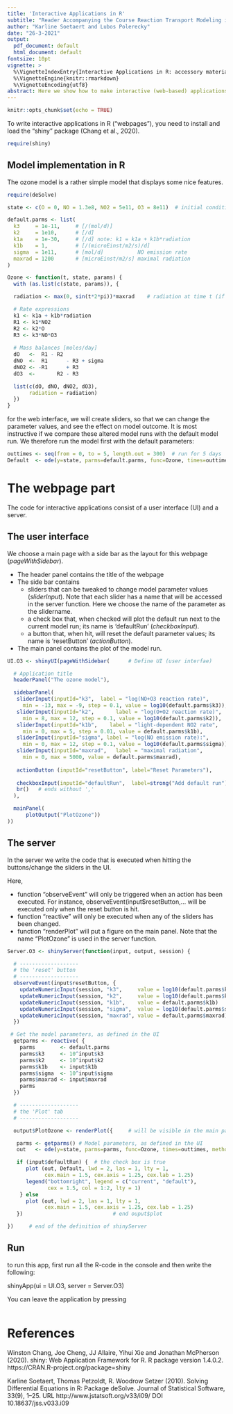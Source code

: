 ```yaml
---
title: 'Interactive Applications in R'
subtitle: "Reader Accompanying the Course Reaction Transport Modeling in the Hydrosphere"
author: "Karline Soetaert and Lubos Polerecky"
date: "26-3-2021"
output:
  pdf_document: default
  html_document: default
fontsize: 10pt
vignette: >
  %\VignetteIndexEntry{Interactive Applications in R: accessory material}
  %\VignetteEngine{knitr::rmarkdown}
  %\VignetteEncoding{utf8}
abstract: Here we show how to make interactive (web-based) applications in R, using the shiny package. This allows to explore how the model behaves as a function of the input parameters. We use the ozone model as an example.
---
```


```r
knitr::opts_chunk$set(echo = TRUE)
```

To write interactive applications in R ("webpages"), you need to install and load the "shiny" package (Chang et al., 2020).


```r
require(shiny)
```

## Model implementation in R

The ozone model is a rather simple model that displays some nice features.

```r
require(deSolve)
```

```r
state <- c(O = 0, NO = 1.3e8, NO2 = 5e11, O3 = 8e11)  # initial conditions

default.parms <- list(
  k3     = 1e-11,     # [/(mol/d)] 
  k2     = 1e10,      # [/d]
  k1a    = 1e-30,     # [/d] note: k1 = k1a + k1b*radiation
  k1b    = 1,         # [/(microEinst/m2/s)/d]
  sigma  = 1e11,      # [mol/d]           NO emission rate
  maxrad = 1200       # [microEinst/m2/s] maximal radiation
)

Ozone <- function(t, state, params) {
  with (as.list(c(state, params)), {

  radiation <- max(0, sin(t*2*pi))*maxrad    # radiation at time t (if time in days)

  # Rate expressions
  k1 <- k1a + k1b*radiation
  R1 <- k1*NO2
  R2 <- k2*O
  R3 <- k3*NO*O3
  
  # Mass balances [moles/day]
  dO   <-  R1 - R2
  dNO  <-  R1      - R3 + sigma
  dNO2 <- -R1      + R3
  dO3  <-       R2 - R3

  list(c(dO, dNO, dNO2, dO3), 
       radiation = radiation)
  })
}
```

for the web interface, we will create sliders, so that we can change the parameter values, and see the effect on model outcome. It is most instructive if we compare these altered model runs with the default model run. We therefore run the model first with the default parameters:

```r
outtimes <- seq(from = 0, to = 5, length.out = 300)  # run for 5 days
Default  <- ode(y=state, parms=default.parms, func=Ozone, times=outtimes, method="vode")
```


# The webpage part

The code for interactive applications consist of a user interface (UI) and a server.

## The user interface

We choose a main page with a side bar as the layout for this webpage (*pageWithSidebar*). 

* The header panel contains the title of the webpage
* The side bar contains 
   - sliders that can be tweaked to change model parameter values (*sliderInput*). Note that each slider has a name that will be accessed in the server function. Here we choose the name of the parameter as the slidername.
   - a check box that, when checked will plot the default run next to the current model run; its name is 'defaultRun' (*checkboxInput*).
   - a button that, when hit, will reset the default parameter values; its name is 'resetButton' (*actionButton*).
* The main panel contains the plot of the model run.

```r
UI.O3 <- shinyUI(pageWithSidebar(      # Define UI (user interfae)

  # Application title
  headerPanel("The ozone model"),

  sidebarPanel(
   sliderInput(inputId="k3",  label = "log(NO+O3 reaction rate)",   
     min = -13, max = -9, step = 0.1, value = log10(default.parms$k3)),
   sliderInput(inputId="k2",       label = "log(O+O2 reaction rate)",      
     min = 8, max = 12, step = 0.1, value = log10(default.parms$k2)),
   sliderInput(inputId="k1b",    label = "light-dependent NO2 rate", 
     min = 0, max = 5, step = 0.01, value = default.parms$k1b),
   sliderInput(inputId="sigma", label = "log(NO emission rate):", 
     min = 0, max = 12, step = 0.1, value = log10(default.parms$sigma)),
   sliderInput(inputId="maxrad",   label = "maximal radiation",   
     min = 0, max = 5000, value = default.parms$maxrad),
   
   actionButton (inputId="resetButton", label="Reset Parameters"),
    
   checkboxInput(inputId="defaultRun",  label=strong("Add default run"), value=TRUE),
   br()   # ends without ','
  ),

  mainPanel(
      plotOutput("PlotOzone"))
))
```

## The server

In the server we write the code that is executed when hitting the buttons/change the sliders in the UI.

Here,

* function "observeEvent" will only be triggered when an action has been executed. For instance, observeEvent(input$resetButton,... will be executed only when the reset button is hit.
* function "reactive" will only be executed when any of the sliders has been changed.
* function "renderPlot" will put a figure on the main panel. Note that the name "PlotOzone" is used in the server function.

```r
Server.O3 <- shinyServer(function(input, output, session) {

  # -------------------
  # the 'reset' button
  # -------------------
  observeEvent(input$resetButton, {
    updateNumericInput(session, "k3",     value = log10(default.parms$k3))
    updateNumericInput(session, "k2",     value = log10(default.parms$k2))
    updateNumericInput(session, "k1b",    value = default.parms$k1b)
    updateNumericInput(session, "sigma",  value = log10(default.parms$sigma))
    updateNumericInput(session, "maxrad", value = default.parms$maxrad)
  })

 # Get the model parameters, as defined in the UI 
  getparms <- reactive( {
    parms        <- default.parms 
    parms$k3     <- 10^input$k3
    parms$k2     <- 10^input$k2   
    parms$k1b    <- input$k1b     
    parms$sigma  <- 10^input$sigma  
    parms$maxrad <- input$maxrad
    parms
  })

  # -------------------
  # the 'Plot' tab
  # -------------------

  output$PlotOzone <- renderPlot({     # will be visible in the main panel

   parms <- getparms() # Model parameters, as defined in the UI
   out   <- ode(y=state, parms=parms, func=Ozone, times=outtimes, method="vode")

   if (input$defaultRun) {  # the check box is true
      plot (out, Default, lwd = 2, las = 1, lty = 1,
            cex.main = 1.5, cex.axis = 1.25, cex.lab = 1.25)  
      legend("bottomright", legend = c("current", "default"), 
             cex = 1.5, col = 1:2, lty = 1)
    } else  
      plot (out, lwd = 2, las = 1, lty = 1,
            cex.main = 1.5, cex.axis = 1.25, cex.lab = 1.25)  
   })                             # end ouput$plot

})     # end of the definition of shinyServer
```

## Run

to run this app, first run all the R-code in the console and then 
write the following:

shinyApp(ui = UI.O3, server = Server.O3)

You can leave the application by pressing <ESC>

```r

```

# References

Winston Chang, Joe Cheng, JJ Allaire, Yihui Xie and Jonathan McPherson (2020). shiny: Web
  Application Framework for R. R package version 1.4.0.2.
  https://CRAN.R-project.org/package=shiny
  
Karline Soetaert, Thomas Petzoldt, R. Woodrow Setzer (2010). Solving Differential
  Equations in R: Package deSolve. Journal of Statistical Software, 33(9), 1--25. URL
  http://www.jstatsoft.org/v33/i09/ DOI 10.18637/jss.v033.i09
  